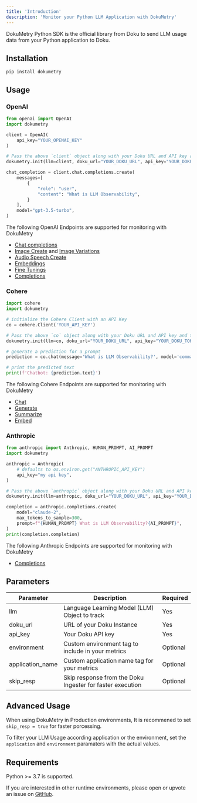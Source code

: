 ```yaml
---
title: 'Introduction'
description: 'Monitor your Python LLM Application with DokuMetry'
---
```


DokuMetry Python SDK is the official library from Doku to send LLM usage data from your Python application to Doku.

## Installation
``` shell shell
pip install dokumetry
```

## Usage

### OpenAI

``` python openai.py
from openai import OpenAI
import dokumetry

client = OpenAI(
    api_key="YOUR_OPENAI_KEY"
)

# Pass the above `client` object along with your Doku URL and API key and this will make sure that all OpenAI calls are automatically tracked.
dokumetry.init(llm=client, doku_url="YOUR_DOKU_URL", api_key="YOUR_DOKU_TOKEN")

chat_completion = client.chat.completions.create(
    messages=[
        {
            "role": "user",
            "content": "What is LLM Observability",
        }
    ],
    model="gpt-3.5-turbo",
)
```

The following OpenAI Endpoints are supported for monitoring with DokuMetry

- [Chat completions](/0.0.4/dokumetry/python/examples/openai/chat)
- [Image Create](/0.0.4/dokumetry/python/examples/openai/image#create-image) and [Image Variations](/0.0.4/dokumetry/python/examples/openai/image#create-image-variation)
- [Audio Speech Create](/0.0.4/dokumetry/python/examples/openai/audio)
- [Embeddings](/0.0.4/dokumetry/python/examples/openai/embeddings)
- [Fine Tunings](/0.0.4/dokumetry/python/examples/openai/fine-tuning)
- [Completions](/0.0.4/dokumetry/python/examples/openai/completions)

### Cohere

```python cohere.py
import cohere
import dokumetry

# initialize the Cohere Client with an API Key
co = cohere.Client('YOUR_API_KEY')

# Pass the above `co` object along with your Doku URL and API key and this will make sure that all Cohere calls are automatically tracked.
dokumetry.init(llm=co, doku_url="YOUR_DOKU_URL", api_key="YOUR_DOKU_TOKEN")

# generate a prediction for a prompt
prediction = co.chat(message='What is LLM Observability?', model='command')

# print the predicted text
print(f'Chatbot: {prediction.text}')
```

The following Cohere Endpoints are supported for monitoring with DokuMetry

- [Chat](/0.0.4/dokumetry/python/examples/cohere/chat)
- [Generate](/0.0.4/dokumetry/python/examples/cohere/generate)
- [Summarize](/0.0.4/dokumetry/python/examples/cohere/co-summarize)
- [Embed](/0.0.4/dokumetry/python/examples/cohere/embed)

### Anthropic

```python anthropic.py
from anthropic import Anthropic, HUMAN_PROMPT, AI_PROMPT
import dokumetry

anthropic = Anthropic(
    # defaults to os.environ.get("ANTHROPIC_API_KEY")
    api_key="my api key",
)

# Pass the above `anthropic` object along with your Doku URL and API key and this will make sure that all Anthropic calls are automatically tracked.
dokumetry.init(llm=anthropic, doku_url="YOUR_DOKU_URL", api_key="YOUR_DOKU_TOKEN")

completion = anthropic.completions.create(
    model="claude-2",
    max_tokens_to_sample=300,
    prompt=f"{HUMAN_PROMPT} What is LLM Observability?{AI_PROMPT}",
)
print(completion.completion)
```

The following Anthropic Endpoints are supported for monitoring with DokuMetry

- [Completions](/0.0.4/dokumetry/python/examples/anthropic/anthropic-completions.mdx)

## Parameters

| Parameter         | Description                                               | Required      |
|-------------------|-----------------------------------------------------------|---------------|
| llm               | Language Learning Model (LLM) Object to track             | Yes           |
| doku_url          | URL of your Doku Instance                                 | Yes           |
| api_key           | Your Doku API key                                         | Yes           |
| environment       | Custom environment tag to include in your metrics         | Optional      |
| application_name  | Custom application name tag for your metrics              | Optional      |
| skip_resp         | Skip response from the Doku Ingester for faster execution | Optional      |

## Advanced Usage
When using DokuMetry in Production environments, It is recommened to set `skip_resp = true` for faster porcessing. 

To filter your LLM Usage according application or the environment, set the `application` and `environment` paramaters with the actual values.

## Requirements
Python >= 3.7 is supported.

If you are interested in other runtime environments, please open or upvote an issue on [GitHub](https://github.com/dokulabs/doku/issues).